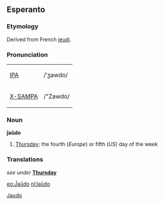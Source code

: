 ==Esperanto==
===Etymology===
Derived from French [[jeudi]].

===Pronunciation===
{| border=1 cellpadding=5
| [[w:IPA|IPA]] || /ˈʒawdo/
|-
| [[w:X-SAMPA|X-SAMPA]] || /"Zawdo/
|}

===Noun===
'''ĵaŭdo'''
# [[Thursday]]; the fourth (''Europe'') or fifth (''US'') day of the week

===Translations===
''see under'' '''[[Thursday]]'''

[[Category:Days of the week|Jaudo]]

[[eo:Ĵaŭdo]]
[[nl:ĵaŭdo]]